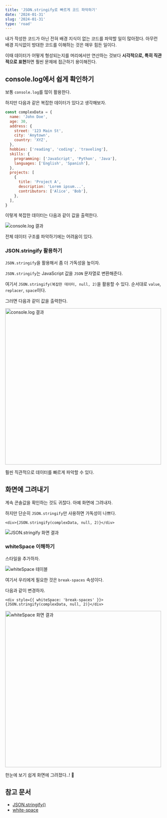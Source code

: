 ```yaml
---
title: 'JSON.stringify로 빠르게 코드 파악하기'
date: '2024-01-31'
slug: '2024-01-31'
type: 'road'
---
```


내가 작성한 코드가 아닌 전혀 배경 지식이 없는 코드를 파악할 일이 많아졌다.
아무런 배경 지식없이 방대한 코드를 이해하는 것은 매우 힘든 일이다.

이때 데이터가 어떻게 형성되는지를 머리에서만 연산하는 것보다 **시각적으로, 특히 직관적으로 표현**하면 훨씬 문제에 접근하기 용이해진다.

## console.log에서 쉽게 확인하기

보통 `console.log`를 많이 활용한다.

하지만 다음과 같은 복잡한 데이터가 있다고 생각해보자.

```js
const complexData = {
  name: 'John Doe',
  age: 30,
  address: {
    street: '123 Main St',
    city: 'Anytown',
    country: 'XYZ',
  },
  hobbies: ['reading', 'coding', 'traveling'],
  skills: {
    programming: ['JavaScript', 'Python', 'Java'],
    languages: ['English', 'Spanish'],
  },
  projects: [
    {
      title: 'Project A',
      description: 'Lorem ipsum...',
      contributors: ['Alice', 'Bob'],
    },
  ],
}
```

이렇게 복잡한 데이터는 다음과 같이 값을 출력한다.

<Image
  src="https://raw.githubusercontent.com/jgjgill/blog/main/roads/images/console-log-result.png"
  alt="console.log 결과"
/>

전체 데이터 구조를 파악하기에는 어려움이 있다.

### JSON.stringify 활용하기

`JSON.stringify`을 활용해서 좀 더 가독성을 높이자.

`JSON.stringify`는 JavaScript 값을 `JSON` 문자열로 변환해준다.

여기서 `JSON.stringify(복잡한 데이터, null, 2)`을 활용할 수 있다.
순서대로 `value`, `replacer`, `space`이다.

그러면 다음과 같이 값을 출력한다.

<Image
  src="https://raw.githubusercontent.com/jgjgill/blog/main/roads/images/json-stringify-console-log-result.png"
  alt="console.log 결과"
  width="500"
/>

훨씬 직관적으로 데이터를 빠르게 파악할 수 있다.

## 화면에 그려내기

계속 콘솔값을 확인하는 것도 귀찮다.
아예 화면에 그려내자.

하지만 단순히 `JSON.stringify`만 사용하면 가독성이 나쁘다.

```tsx
<div>{JSON.stringify(complexData, null, 2)}</div>
```

<Image
  src="https://raw.githubusercontent.com/jgjgill/blog/main/roads/images/json-stringify-screen-result.png"
  alt="JSON.stringify 화면 결과"
/>

### whiteSpace 이해하기

스타일을 추가하자.

<Image
  src="https://raw.githubusercontent.com/jgjgill/blog/main/roads/images/white-space-table.png"
  alt="whiteSpace 테이블"
/>

여기서 우리에게 필요한 것은 `break-spaces` 속성이다.

다음과 같이 변경하자.

```tsx
<div style={{ whiteSpace: 'break-spaces' }}>{JSON.stringify(complexData, null, 2)}</div>
```

<Image
  src="https://raw.githubusercontent.com/jgjgill/blog/main/roads/images/white-space-screen-result.png"
  alt="whiteSpace 화면 결과"
  width="500"
/>

한눈에 보기 쉽게 화면에 그려졌다..! 🧐

## 참고 문서

- [JSON.stringify()](https://developer.mozilla.org/ko/docs/Web/JavaScript/Reference/Global_Objects/JSON/stringify)
- [white-space](https://developer.mozilla.org/en-US/docs/Web/CSS/white-space)
